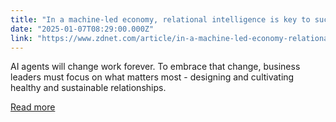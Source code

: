 ```yaml
---
title: "In a machine-led economy, relational intelligence is key to success"
date: "2025-01-07T08:29:00.000Z"
link: "https://www.zdnet.com/article/in-a-machine-led-economy-relational-intelligence-is-key-to-success/"
---
```


AI agents will change work forever. To embrace that change, business leaders must focus on what matters most - designing and cultivating healthy and sustainable relationships.

[Read more](https://www.zdnet.com/article/in-a-machine-led-economy-relational-intelligence-is-key-to-success/)
